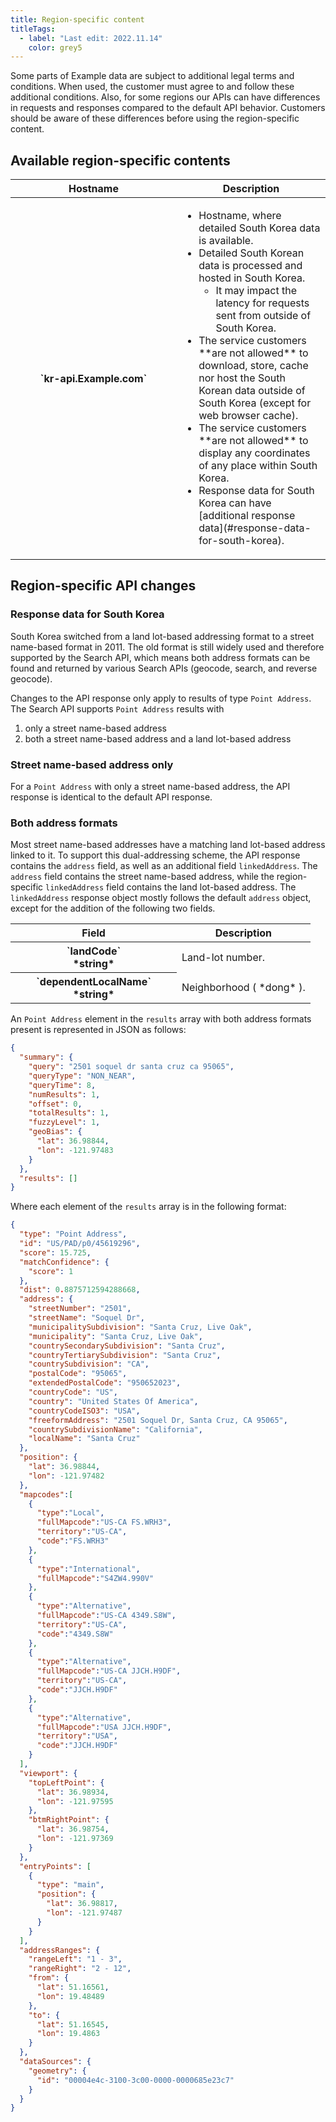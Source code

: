 ---
title: Region-specific content
titleTags:
  - label: "Last edit: 2022.11.14"
    color: grey5
---

Some parts of Example data are subject to additional legal terms and conditions. When used, the customer must agree to and follow these additional conditions. Also, for some regions our APIs can have differences in requests and responses compared to the default API behavior. Customers should be aware of these differences before using the region-specific content.

## Available region-specific contents

<table>
  <thead>
    <tr>
      <th scope="col" style={{ fontSize: '1em' }} width="250px">
        Hostname
      </th>
      <th scope="col" style={{ fontSize: '1em' }}>
        Description
      </th>
    </tr>
  </thead>
  <tbody>
    <tr>
      <th scope="row">
         `kr-api.Example.com` 
      </th>
      <td>
        <ul>
          <li>Hostname, where detailed South Korea data is available.</li>
          <li>
            Detailed South Korean data is processed and hosted in South Korea.
            <ul>
              <li>
                It may impact the latency for requests sent from outside of
                South Korea.
              </li>
            </ul>
          </li>
          <li>
            The service customers  **are not allowed**  to download, store,
            cache nor host the South Korean data outside of South Korea (except
            for web browser cache).
          </li>
          <li>
            The service customers  **are not allowed**  to display any
            coordinates of any place within South Korea.
          </li>
          <li>
            Response data for South Korea can have
             [additional response data](#response-data-for-south-korea).
          </li>
        </ul>
      </td>
    </tr>
  </tbody>
</table>

## Region-specific API changes

### Response data for South Korea

South Korea switched from a land lot-based addressing format to a street name-based format in 2011. The old format is still widely used and therefore supported by the Search API, which means both address formats can be found and returned by various Search APIs (geocode, search, and reverse geocode).

Changes to the API response only apply to results of type `Point Address`. The Search API supports `Point Address` results with

1. only a street name-based address
2. both a street name-based address and a land lot-based address

### Street name-based address only

For a `Point Address` with only a street name-based address, the API response is identical to the default API response.

### Both address formats

Most street name-based addresses have a matching land lot-based address linked to it. To support this dual-addressing scheme, the API response contains the `address` field, as well as an additional field `linkedAddress`. The `address` field contains the street name-based address, while the region-specific `linkedAddress` field contains the land lot-based address.
The `linkedAddress` response object mostly follows the default `address` object, except for the addition of the following two fields.

<table>
  <thead>
    <tr>
      <th style={{ fontSize: '1em' }} width="250px;">Field</th>
      <th style={{ fontSize: '1em' }}>Description</th>
    </tr>
  </thead>
  <tbody>
    <tr>
      <th>
         `landCode` <br />
         *string*
      </th>
      <td>Land-lot number.</td>
    </tr>
    <tr>
      <th>
         `dependentLocalName` <br />
         *string*
      </th>
      <td>
        Neighborhood ( *dong* ).
      </td>
    </tr>
  </tbody>
</table>

An `Point Address` element in the `results` array with both address formats present is represented in JSON as follows:

```json [title=Response structure - JSON]
{
  "summary": {
    "query": "2501 soquel dr santa cruz ca 95065",
    "queryType": "NON_NEAR",
    "queryTime": 8,
    "numResults": 1,
    "offset": 0,
    "totalResults": 1,
    "fuzzyLevel": 1,
    "geoBias": {
      "lat": 36.98844,
      "lon": -121.97483
    }
  },
  "results": []
}
```

Where each element of the `results` array is in the following format:

```json [title=Results array elements format - JSON]
{
  "type": "Point Address",
  "id": "US/PAD/p0/45619296",
  "score": 15.725,
  "matchConfidence": {
    "score": 1
  },
  "dist": 0.8875712594288668,
  "address": {
    "streetNumber": "2501",
    "streetName": "Soquel Dr",
    "municipalitySubdivision": "Santa Cruz, Live Oak",
    "municipality": "Santa Cruz, Live Oak",
    "countrySecondarySubdivision": "Santa Cruz",
    "countryTertiarySubdivision": "Santa Cruz",
    "countrySubdivision": "CA",
    "postalCode": "95065",
    "extendedPostalCode": "950652023",
    "countryCode": "US",
    "country": "United States Of America",
    "countryCodeISO3": "USA",
    "freeformAddress": "2501 Soquel Dr, Santa Cruz, CA 95065",
    "countrySubdivisionName": "California",
    "localName": "Santa Cruz"
  },
  "position": {
    "lat": 36.98844,
    "lon": -121.97482
  },
  "mapcodes":[
    {
      "type":"Local",
      "fullMapcode":"US-CA FS.WRH3",
      "territory":"US-CA",
      "code":"FS.WRH3"
    },
    {
      "type":"International",
      "fullMapcode":"S4ZW4.990V"
    },
    {
      "type":"Alternative",
      "fullMapcode":"US-CA 4349.S8W",
      "territory":"US-CA",
      "code":"4349.S8W"
    },
    {
      "type":"Alternative",
      "fullMapcode":"US-CA JJCH.H9DF",
      "territory":"US-CA",
      "code":"JJCH.H9DF"
    },
    {
      "type":"Alternative",
      "fullMapcode":"USA JJCH.H9DF",
      "territory":"USA",
      "code":"JJCH.H9DF"
    }
  ],
  "viewport": {
    "topLeftPoint": {
      "lat": 36.98934,
      "lon": -121.97595
    },
    "btmRightPoint": {
      "lat": 36.98754,
      "lon": -121.97369
    }
  },
  "entryPoints": [
    {
      "type": "main",
      "position": {
        "lat": 36.98817,
        "lon": -121.97487
      }
    }
  ],
  "addressRanges": {
    "rangeLeft": "1 - 3",
    "rangeRight": "2 - 12",
    "from": {
      "lat": 51.16561,
      "lon": 19.48489
    },
    "to": {
      "lat": 51.16545,
      "lon": 19.4863
    }
  },
  "dataSources": {
    "geometry": {
      "id": "00004e4c-3100-3c00-0000-0000685e23c7"
    }
  }
}
```